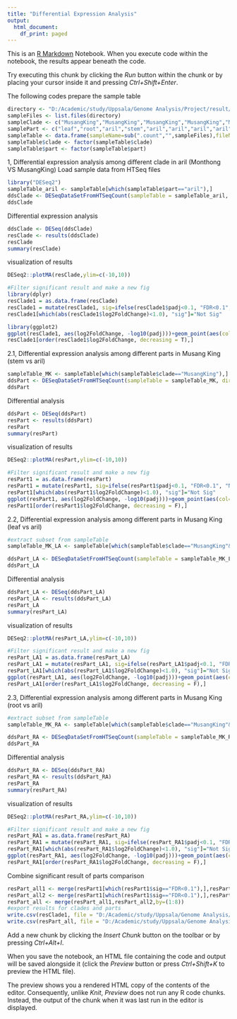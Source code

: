 ---
title: "Differential Expression Analysis"
output:
  html_document:
    df_print: paged
---

This is an [R Markdown](http://rmarkdown.rstudio.com) Notebook. When you execute code within the notebook, the results appear beneath the code. 

Try executing this chunk by clicking the *Run* button within the chunk or by placing your cursor inside it and pressing *Ctrl+Shift+Enter*. 

The following codes prepare the sample table
```{r}
directory <- "D:/Academic/study/Uppsala/Genome Analysis/Project/result/differential expression analysis/htseq"
sampleFiles <- list.files(directory)
sampleClade <- c("MusangKing","MusangKing","MusangKing","MusangKing","MusangKing","Monthong","Monthong","Monthong")
samplePart <- c("leaf","root","aril","stem","aril","aril","aril","aril")
sampleTable <- data.frame(sampleName=sub(".count","",sampleFiles),fileName=sampleFiles, clade=sampleClade, part=samplePart)
sampleTable$clade <- factor(sampleTable$clade)
sampleTable$part <- factor(sampleTable$part)
```

1, Differential expression analysis among different clade in aril (Monthong VS MusangKing)
Load sample data from HTSeq files
```{r}
library("DESeq2")
sampleTable_aril <- sampleTable[which(sampleTable$part=="aril"),]
ddsClade <- DESeqDataSetFromHTSeqCount(sampleTable = sampleTable_aril, directory = directory, design= ~ clade)
ddsClade
```
Differential expression analysis
```{r}
ddsClade <- DESeq(ddsClade)
resClade <- results(ddsClade)
resClade
summary(resClade)
```
visualization of results
```{r}
DESeq2::plotMA(resClade,ylim=c(-10,10))

#Filter significant result and make a new fig
library(dplyr)
resClade1 = as.data.frame(resClade)
resClade1 = mutate(resClade1, sig=ifelse(resClade1$padj<0.1, "FDR<0.1", "Not Sig"))
resClade1[which(abs(resClade1$log2FoldChange)<1.0), "sig"]="Not Sig"

library(ggplot2)
ggplot(resClade1, aes(log2FoldChange, -log10(padj)))+geom_point(aes(col=sig))+scale_color_manual(values = c("red","black"))
resClade1[order(resClade1$log2FoldChange, decreasing = T),]
```

2.1, Differential expression analysis among different parts in Musang King (stem vs aril)
```{r}
sampleTable_MK <- sampleTable[which(sampleTable$clade=="MusangKing"),]
ddsPart <- DESeqDataSetFromHTSeqCount(sampleTable = sampleTable_MK, directory = directory, design= ~ part)
ddsPart
```
Differential analysis
```{r}
ddsPart <- DESeq(ddsPart)
resPart <- results(ddsPart)
resPart
summary(resPart)
```
visualization of results
```{r}
DESeq2::plotMA(resPart,ylim=c(-10,10))

#Filter significant result and make a new fig
resPart1 = as.data.frame(resPart)
resPart1 = mutate(resPart1, sig=ifelse(resPart1$padj<0.1, "FDR<0.1", "Not Sig"))
resPart1[which(abs(resPart1$log2FoldChange)<1.0), "sig"]="Not Sig"
ggplot(resPart1, aes(log2FoldChange, -log10(padj)))+geom_point(aes(col=sig))+scale_color_manual(values = c("red","black"))
resPart1[order(resPart1$log2FoldChange, decreasing = F),]
```

2.2, Differential expression analysis among different parts in Musang King (leaf vs aril)
```{r}
#extract subset from sampleTable
sampleTable_MK_LA <- sampleTable[which(sampleTable$clade=="MusangKing"&(sampleTable$part=="leaf"|sampleTable$part=="aril")),]

ddsPart_LA <- DESeqDataSetFromHTSeqCount(sampleTable = sampleTable_MK_LA, directory = directory, design= ~ part)
ddsPart_LA
```
Differential analysis
```{r}
ddsPart_LA <- DESeq(ddsPart_LA)
resPart_LA <- results(ddsPart_LA)
resPart_LA
summary(resPart_LA)
```
visualization of results
```{r}
DESeq2::plotMA(resPart_LA,ylim=c(-10,10))

#Filter significant result and make a new fig
resPart_LA1 = as.data.frame(resPart_LA)
resPart_LA1 = mutate(resPart_LA1, sig=ifelse(resPart_LA1$padj<0.1, "FDR<0.1", "Not Sig"))
resPart_LA1[which(abs(resPart_LA1$log2FoldChange)<1.0), "sig"]="Not Sig"
ggplot(resPart_LA1, aes(log2FoldChange, -log10(padj)))+geom_point(aes(col=sig))+scale_color_manual(values = c("red","black"))
resPart_LA1[order(resPart_LA1$log2FoldChange, decreasing = F),]
```

2.3, Differential expression analysis among different parts in Musang King (root vs aril)
```{r}
#extract subset from sampleTable
sampleTable_MK_RA <- sampleTable[which(sampleTable$clade=="MusangKing"&(sampleTable$part=="root"|sampleTable$part=="aril")),]

ddsPart_RA <- DESeqDataSetFromHTSeqCount(sampleTable = sampleTable_MK_RA, directory = directory, design= ~ part)
ddsPart_RA
```

Differential analysis
```{r}
ddsPart_RA <- DESeq(ddsPart_RA)
resPart_RA <- results(ddsPart_RA)
resPart_RA
summary(resPart_RA)
```

visualization of results
```{r}
DESeq2::plotMA(resPart_RA,ylim=c(-10,10))

#Filter significant result and make a new fig
resPart_RA1 = as.data.frame(resPart_RA)
resPart_RA1 = mutate(resPart_RA1, sig=ifelse(resPart_RA1$padj<0.1, "FDR<0.1", "Not Sig"))
resPart_RA1[which(abs(resPart_RA1$log2FoldChange)<1.0), "sig"]="Not Sig"
ggplot(resPart_RA1, aes(log2FoldChange, -log10(padj)))+geom_point(aes(col=sig))+scale_color_manual(values = c("red","black"))
resPart_RA1[order(resPart_RA1$log2FoldChange, decreasing = F),]
```

Combine significant result of parts comparison
```{r}
resPart_all1 <- merge(resPart1[which(resPart1$sig=="FDR<0.1"),],resPart_LA1[which(resPart_LA1$sig=="FDR<0.1"),],by=0)
resPart_all2 <- merge(resPart1[which(resPart1$sig=="FDR<0.1"),],resPart_RA1[which(resPart_RA1$sig=="FDR<0.1"),],by=0)
resPart_all <- merge(resPart_all1,resPart_all2,by=(1:8))
#export results for clades and parts
write.csv(resClade1, file = "D:/Academic/study/Uppsala/Genome Analysis/Project/result/differential expression analysis/sig-result among 2 clades.csv")
write.csv(resPart_all, file = "D:/Academic/study/Uppsala/Genome Analysis/Project/result/differential expression analysis/sig-result among all parts.csv")
```

Add a new chunk by clicking the *Insert Chunk* button on the toolbar or by pressing *Ctrl+Alt+I*.

When you save the notebook, an HTML file containing the code and output will be saved alongside it (click the *Preview* button or press *Ctrl+Shift+K* to preview the HTML file).

The preview shows you a rendered HTML copy of the contents of the editor. Consequently, unlike *Knit*, *Preview* does not run any R code chunks. Instead, the output of the chunk when it was last run in the editor is displayed.
